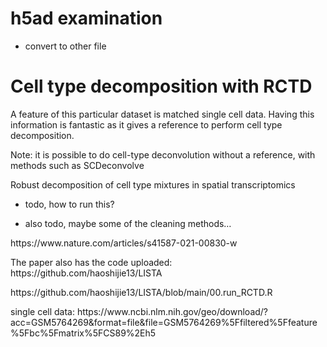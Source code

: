 
# h5ad examination

- convert to other file

# Cell type decomposition with RCTD

A feature of this particular dataset is matched single cell data. Having this information is fantastic as it gives a reference to perform cell type decomposition.

Note: it is possible to do cell-type deconvolution without a reference, with methods such as SCDeconvolve


Robust decomposition of cell type
mixtures in spatial transcriptomics 

- todo, how to run this?

- also todo, maybe some of the cleaning methods...

https://www.nature.com/articles/s41587-021-00830-w

The paper also has the code uploaded: https://github.com/haoshijie13/LISTA

https://github.com/haoshijie13/LISTA/blob/main/00.run_RCTD.R

single cell data: 
https://www.ncbi.nlm.nih.gov/geo/download/?acc=GSM5764269&format=file&file=GSM5764269%5Ffiltered%5Ffeature%5Fbc%5Fmatrix%5FCS89%2Eh5
